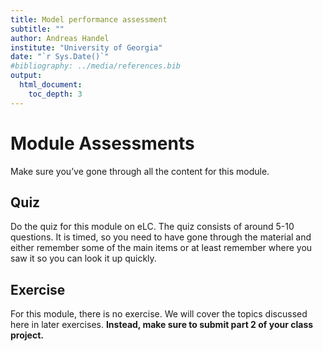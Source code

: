 ```yaml
---
title: Model performance assessment
subtitle: ""
author: Andreas Handel
institute: "University of Georgia"
date: "`r Sys.Date()`"
#bibliography: ../media/references.bib
output: 
  html_document:
    toc_depth: 3
---
```




# Module Assessments

Make sure you've gone through all the content for this module.

## Quiz

Do the quiz for this module on eLC. The quiz consists of around 5-10 questions. It is timed, so you need to have gone through the material and either remember some of the main items or at least remember where you saw it so you can look it up quickly.


## Exercise

For this module, there is no exercise. We will cover the topics discussed here in later exercises. **Instead, make sure to submit part 2 of your class project.**


